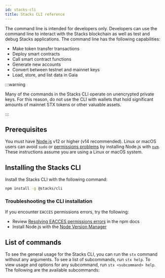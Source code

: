 ```yaml
---
id: stacks-cli
title: Stacks CLI reference
---
```



The command line is intended for developers only. Developers can use the command line to interact with the Stacks blockchain as well as test and debug Stacks applications. The command line has the following capabilities:

- Make token transfer transactions
- Deploy smart contracts
- Call smart contract functions
- Generate new accounts
- Convert between testnet and mainnet keys
- Load, store, and list data in Gaia

:::warning

Many of the commands in the Stacks CLI operate on unencrypted private keys. For this reason, do not use the CLI with wallets that hold significant amounts of mainnet STX tokens or other valuable assets.

:::

## Prerequisites

You must have [Node.js](https://www.nodejs.org) v12 or higher (v14 recommended). Linux or macOS users can avoid `sudo` or [permissions problems](https://docs.npmjs.com/resolving-eacces-permissions-errors-when-installing-packages-globally) by installing Node.js with [`nvm`](https://github.com/nvm-sh/nvm). These instructions assume you are using a Linux or macOS system.

## Installing the Stacks CLI

Install the Stacks CLI with the following command:

```sh
npm install -g @stacks/cli
```

### Troubleshooting the CLI installation

If you encounter `EACCES` permissions errors, try the following:

- Review [Resolving EACCES permissions errors](https://docs.npmjs.com/resolving-eacces-permissions-errors-when-installing-packages-globally) in the npm docs
- Install Node.js with the [Node Version Manager](https://github.com/nvm-sh/nvm)

## List of commands

To see the general usage for the Stacks CLI, you can run the `stx` command without any arguments. To see a list of subcommands, run `stx help`. To view usage and options for any subcommand, run `stx <subcommand> help`. The following are the available subcommands:

<Commands />
